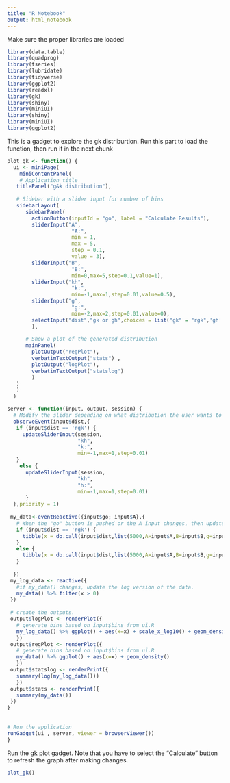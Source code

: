 ```yaml
---
title: "R Notebook"
output: html_notebook
---
```


Make sure the proper libraries are loaded
```r
library(data.table)
library(quadprog)
library(tseries)
library(lubridate)
library(tidyverse)
library(ggplot2)
library(readxl)
library(gk)
library(shiny)
library(miniUI)
library(shiny)
library(miniUI)
library(ggplot2)

```

This is a gadget to explore the gk distriburtion.  Run this part to load the function, then run it in the next chunk
```r
plot_gk <- function() {
  ui <- miniPage(
    miniContentPanel(
    # Application title
   titlePanel("g&k distribution"),
   
   # Sidebar with a slider input for number of bins 
   sidebarLayout(
      sidebarPanel(
        actionButton(inputId = "go", label = "Calculate Results"), 
        sliderInput("A",
                     "A:",
                     min = 1,
                     max = 5,
                     step = 0.1,
                     value = 3), 
        sliderInput("B",
                     "B:",
                     min=0,max=5,step=0.1,value=1), 
        sliderInput("kh",
                     "k:",
                     min=-1,max=1,step=0.01,value=0.5), 
        sliderInput("g",
                     "g:",
                     min=-2,max=2,step=0.01,value=0), 
        selectInput("dist","gk or gh",choices = list("gk" = "rgk",'gh' = 'rgh'),selected = 'rgk') 
        ),
      
      # Show a plot of the generated distribution
      mainPanel(
        plotOutput("regPlot"), 
        verbatimTextOutput("stats") ,
        plotOutput("logPlot"), 
        verbatimTextOutput("statslog")  
        ) 
   )  
   )  
  ) 

server <- function(input, output, session) {
  # Modify the slider depending on what distribution the user wants to model
  observeEvent(input$dist,{
   if (input$dist == 'rgk') {
     updateSliderInput(session,
                       "kh", 
                       "k:", 
                       min=-1,max=1,step=0.01) 
   } 
    else {
      updateSliderInput(session,
                       "kh", 
                       "h:", 
                       min=-1,max=1,step=0.01)  
      } 
  },priority = 1)
  
 my_data<-eventReactive({input$go; input$A},{
   # When the "go" button is pushed or the A input changes, then update the data
   if (input$dist == 'rgk') { 
     tibble(x = do.call(input$dist,list(5000,A=input$A,B=input$B,g=input$g,k=input$kh)) )
   }
   else {
     tibble(x = do.call(input$dist,list(5000,A=input$A,B=input$B,g=input$g,h=input$kh)) )
   } 
    
  })  
 my_log_data <- reactive({
   #if my_data() changes, update the log version of the data.
   my_data() %>% filter(x > 0)
 })
 
 # create the outputs.
 output$logPlot <- renderPlot({ 
   # generate bins based on input$bins from ui.R 
   my_log_data() %>% ggplot() + aes(x=x) + scale_x_log10() + geom_density() + ggtitle("Log Plot") 
   }) 
 output$regPlot <- renderPlot({ 
   # generate bins based on input$bins from ui.R 
   my_data() %>% ggplot() + aes(x=x) + geom_density() 
   })
 output$statslog <- renderPrint({
   summary(log(my_log_data())) 
   })
 output$stats <- renderPrint({
   summary(my_data())
 })
} 
   
    
# Run the application 
runGadget(ui , server, viewer = browserViewer())
}
```
Run the gk plot gadget.  Note that you have to select the "Calculate" button to refresh the graph after making changes.
```r
plot_gk()
```


